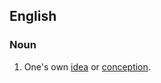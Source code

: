 ==English==

===Noun===
{{head|en|noun|head=a [[bird]] [[of]] [[one]][['s]] [[own]] [[brain]]}}

# {{lb|en|idiomatic}} One's own [[idea]] or [[conception]].